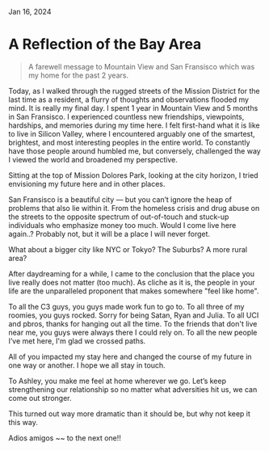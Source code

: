 
<IconLink href="/" text="Home" />

Jan 16, 2024

# A Reflection of the Bay Area

<BlockQuote>
  A farewell message to Mountain View and San Fransisco which was my home for
  the past 2 years.
</BlockQuote>

<HeroImage
  src="/posts/starting-a-blog/pacifica.jpeg"
  alt="Panoramic shot of Pacifica, CA"
  caption="Mori Point in Pacifica, CA"
/>

Today, as I walked through the rugged streets of the Mission District for the last time as a resident, a flurry of thoughts and observations flooded my mind. It is really my final day. I spent 1 year in Mountain View and 5 months in San Fransisco. I experienced countless new friendships, viewpoints, hardships, and memories during my time here. I felt first-hand what it is like to live in Silicon Valley, where I encountered arguably one of the smartest, brightest, and most interesting peoples in the entire world. To constantly have those people around humbled me, but conversely, challenged the way I viewed the world and broadened my perspective.

Sitting at the top of Mission Dolores Park, looking at the city horizon, I tried envisioning my future here and in other places.

San Fransisco is a beautiful city — but you can’t ignore the heap of problems that also lie within it. From the homeless crisis and drug abuse on the streets to the opposite spectrum of out-of-touch and stuck-up individuals who emphasize money too much. Would I come live here again..? Probably not, but it will be a place I will never forget.

What about a bigger city like NYC or Tokyo? The Suburbs? A more rural area?

After daydreaming for a while, I came to the conclusion that the place you live really does not matter (too much). As cliche as it is, the people in your life are the unparalleled proponent that makes somewhere "feel like home".

To all the C3 guys, you guys made work fun to go to.
To all three of my roomies, you guys rocked. Sorry for being Satan, Ryan and Julia.
To all UCI and pbros, thanks for hanging out all the time.
To the friends that don't live near me, you guys were always there I could rely on.
To all the new people I’ve met here, I'm glad we crossed paths.

All of you impacted my stay here and changed the course of my future in one way or another. I hope we all stay in touch.

To Ashley, you make me feel at home wherever we go. Let’s keep strengthening our relationship so no matter what adversities hit us, we can come out stronger.

This turned out way more dramatic than it should be, but why not keep it this way.

Adios amigos ~~ to the next one!!

